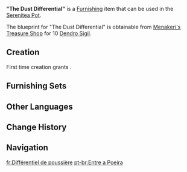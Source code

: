 {{Furnishing Infobox
|id             = 363347
|image          = Item The Dust Differential.png
|category       = Ornaments
|subcategory    = Utensil
|quality        = 3
|adeptal_energy = 60
|load           = 85
|reduced_load   = 64
|description    = A weighing device that has an intricate design yet remains quite cheap to produce. It is often used by [[Spantamad]] students in alchemical experiments, and it is said that it can even weigh "the smallest speck of dust," a testament to its nigh-zero deviation. But perhaps most of the devices have suffered wear and tear before coming into the students' hands, or perhaps the rumor itself had always been exaggerated in some way, but unlucky students would find themselves getting erratic numbers, at which point less good-tempered teachers might have them search within themselves for the cause of the error, rather than blame their tools...
|mention        = Spantamad
|blueprint      = [[Menakeri's Treasure Shop]]
|source1        = 
}}
'''"The Dust Differential"''' is a [[Furnishing]] item that can be used in the [[Serenitea Pot]].

The blueprint for "The Dust Differential" is obtainable from [[Menakeri's Treasure Shop]] for 10 [[Dendro Sigil]].

==Creation==
First time creation grants {{Item|Trust|24|x=60}}.
{{Recipe
|type = Creation
|time = 14h
|Iron Chunk = 3
|White Iron Chunk = 3
|Yellow Dye = 2
|sort = Iron Chunk;White Iron Chunk;Yellow Dye
}}

==Furnishing Sets==
{{Craft Usage|type=Furnishing Set}}

==Other Languages==
{{Other Languages
|en       = "The Dust Differential"
|zhs      = 「纤尘之间」
|zhs_rm   = "Xiānchén zhī Jiān"
|zht      = 「纖塵之間」
|zht_rm   = "Xiānchén zhī Jiān"
|zh_tl    = 
|ja       = 「塵芥の差」
|ja_rm    = "Jinkai no Sa"
|ja_tl    = "Difference of Dust"
|ko       = 「티끌 사이」
|ko_tl    = "Between Dust"
|es       = Entre la polvareda
|es_tl    = Amid the Dust Cloud
|fr       = Différentiel de poussière
|fr_tl    = Differential of Dust
|ru       = «Среди пыли»
|ru_tl    = "Amidst Dust"
|th       = "ท่ามกลางละอองฝุ่น"
|th_rm    = 
|th_tl    = 
|vi       = Giữa Tầng Cát Bụi
|vi_tl    = 
|de       = „Gewicht des Staubkorns“
|de_tl    = "Weight of the Speck of Dust"
|id       = Di Antara Debu
|id_tl    = Between the Dust
|pt       = Entre a Poeira
|pt_tl    = 
|tr       = "Toz Tanesi Farkı"
|tr_tl    = 
|it       = Il differenziale della polvere
|it_tl    = The Differential of the Dust
}}

==Change History==
{{Change History|3.6}}

==Navigation==
{{Furnishing Navbox|interior}}

[[fr:Différentiel de poussière]]
[[pt-br:Entre a Poeira]]